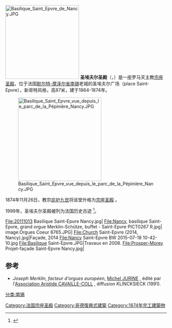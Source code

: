 {{noteTA|G1=法国地名}}
[[File:Basilique_Saint_Epvre_de_Nancy.JPG|230px]]
'''圣埃夫尔圣殿'''（{{lang-fr|Basilique Saint-Epvre}}，{{IPA-fr|sɛ̃.t‿ɛvʁ}}）是一座罗马天主教[[宗座圣殿|宗座圣殿]]，位于法国[[默尔特-摩泽尔省|默尔特-摩泽尔省]][[南锡|南锡]]老城的圣埃夫尔广场（place Saint-Epvre），新哥特风格，高87米，建于1864-1874年。

[[File:Basilique_Saint_Epvre_vue_depuis_le_parc_de_la_Pépinière_Nancy.JPG|260px]]

1874年11月26日，教宗[[庇护九世|庇护九世]]将该堂升格为[[宗座圣殿|宗座圣殿]] 。

1999年，圣埃夫尔圣殿被列为法国历史古迹 <ref name=merimee>{{Mérimée|PA00106109}}</ref>。

<gallery>
File:20111013 Basilique Saint-Epure Nancy.jpg|
File:Nancy, basilique Saint-Epvre, grand orgue Merklin-Schütze, buffet - Saint-Epvre PICT0267 R.jpg|
image:Orgues Coeur 8765.JPG|
File:Church Saint-Epvre (2014, Nancy).jpg|Façade, 2014
File:Nancy Saint-Epvre BW 2015-07-18 10-42-10.jpg
File:Basilique Saint-Epvre.JPG|Travaux en 2008.
File:Prosper-Morey Projet-façade Saint-Epvre Nancy.jpg|
</gallery>

== 参考 ==
* ''Joseph Merklin, facteur d'orgues européen'', [http://www.orgues-micheljurine.com/ Michel JURINE] {{Wayback|url=http://www.orgues-micheljurine.com/ |date=20140212165320 }}, édité par l'[http://www.cavaille-coll.com/ Association Aristide CAVAILLE-COLL] {{Wayback|url=http://www.cavaille-coll.com/ |date=20110225001615 }}, diffusion KLINCKSIECK (1991).
<references />
[[分类:南锡|分类:南锡]]
[[Category:法国宗座圣殿|Category:法国宗座圣殿]]
[[Category:哥德復興式建築|Category:哥德復興式建築]]
[[Category:1874年完工建築物|Category:1874年完工建築物]]